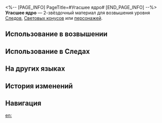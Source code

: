 <%-- [PAGE_INFO]
PageTitle=#Угасшее ядро#
[END_PAGE_INFO] --%>
{{Предмет Инфобокс
|id          = 111001
|Изображение = Предмет Угасшее ядро.png
|Тип         = Материал Следов
|Тип2        = Материал возвышения персонажа
|Инвентарь   = Материалы улучшения
|Редкость    = 2
|Эффект      = 
|Описание    = Сердце монстра, блуждающего по Фрагментуму. Грубый материал для усиления.
|Источник1   = [[Некоторые монстры Фрагментума]]
|Источник2   = [[Противники в Расходящейся вселенной]]
|Источник3   = [[Противники в Виртуальной вселенной]]
|Источник4   = [[Награды за поручения]]
|Источник5   = [[Неугасаемый пепел]]
|Источник6   = [[Универсальная машина для синтеза: Обмен материалов]]
|Источник7   = [[Чашелист (золотой)]]
}}
{{Описание|Источник искажения Фрагментума. Злокачественная опухоль, что порождает зло и побуждает к греху.<br />От мощного удара сердце перестало биться и утратило свой блеск.<br /><br />''«Согласно предварительным тестам, это своего рода гибрид: одна половина первобытная, а другая половина - что-то очень похожее на Стелларон», - Сара Кастро, биологический факультет.''}}
'''Угасшее ядро''' — 2-звёздочный материал для возвышения уровня [[Следы|Следов]], [[Световые конусы|Световых конусов]] или [[Персонажи|персонажей]].

==Использование в возвышении==
{{Использование в возвышении}}

==Использование в Следах==
{{Использование в следах}}

==На других языках==
{{На других языках
|en   = Extinguished Core
|zhs  = 熄灭原核
|zht  = 熄滅原核
|ja   = 消滅した原核
|ko   = 소멸된 코어
|es   = Núcleo apagado
|fr   = Noyau éteint
|ru   = Угасшее ядро
|th   = Extinguished Core
|vi   = Lõi Dập Tắt
|de   = Erloschener Kern
|id   = Extinguished Core
|pt   = Núcleo Apagado
}}

==История изменений==
{{История изменений|3.5}}

==Навигация==
{{Материалы улучшения Навбокс}}

[[en:]]